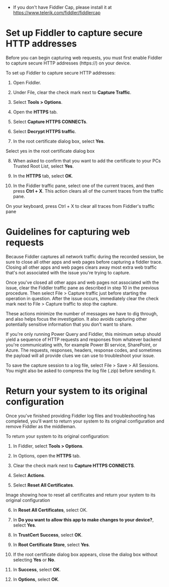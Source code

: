 
* If you don't have Fiddler Cap, please install it at https://www.telerik.com/fiddler/fiddlercap

# Set up Fiddler to capture secure HTTP addresses
Before you can begin capturing web requests, you must first enable Fiddler to capture secure HTTP addresses (https://) on your device.

To set up Fiddler to capture secure HTTP addresses:

1. Open Fiddler.

2. Under File, clear the check mark next to **Capture Traffic**.

3. Select **Tools > Options**.

4. Open the **HTTPS** tab.

5. Select **Capture HTTPS CONNECTs**.

6. Select **Decrypt HTTPS traffic**.

7. In the root certificate dialog box, select **Yes**.

Select yes in the root certificate dialog box

8. When asked to confirm that you want to add the certificate to your PCs Trusted Root List, select **Yes**.

9. In the **HTTPS** tab, select **OK**.

10. In the Fiddler traffic pane, select one of the current traces, and then press **Ctrl + X**. This action clears all of the current traces from the traffic pane.

On your keyboard, press Ctrl + X to clear all traces from Fiddler's traffic pane

# Guidelines for capturing web requests
Because Fiddler captures all network traffic during the recorded session, be sure to close all other apps and web pages before capturing a fiddler trace. Closing all other apps and web pages clears away most extra web traffic that's not associated with the issue you're trying to capture.

Once you've closed all other apps and web pages not associated with the issue, clear the Fiddler traffic pane as described in step 10 in the previous procedure. Then select File > Capture traffic just before starting the operation in question. After the issue occurs, immediately clear the check mark next to File > Capture traffic to stop the capture.

These actions minimize the number of messages we have to dig through, and also helps focus the investigation. It also avoids capturing other potentially sensitive information that you don't want to share.

If you're only running Power Query and Fiddler, this minimum setup should yield a sequence of HTTP requests and responses from whatever backend you're communicating with, for example Power BI service, SharePoint, or Azure. The requests, responses, headers, response codes, and sometimes the payload will all provide clues we can use to troubleshoot your issue.

To save the capture session to a log file, select File > Save > All Sessions. You might also be asked to compress the log file (.zip) before sending it.

# Return your system to its original configuration
Once you've finished providing Fiddler log files and troubleshooting has completed, you'll want to return your system to its original configuration and remove Fiddler as the middleman.

To return your system to its original configuration:

1. In Fiddler, select **Tools > Options**.

2. In Options, open the **HTTPS** tab.

3. Clear the check mark next to **Capture HTTPS CONNECTS**.

4. Select **Actions**.

5. Select **Reset All Certificates**.

Image showing how to reset all certificates and return your system to its original configuration

6. In **Reset All Certificates**, select OK.

7. In **Do you want to allow this app to make changes to your device?**, select **Yes**.

8. In **TrustCert Success**, select **OK**.

9. In **Root Certificate Store**, select **Yes**.

10. If the root certificate dialog box appears, close the dialog box without selecting **Yes** or **No**.

11. In **Success**, select **OK**.

12. In **Options**, select **OK**.